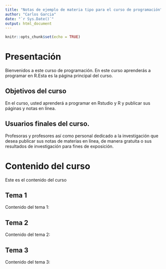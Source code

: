 ```yaml
---
title: "Notas de ejemplo de materia tipo para el curso de programación"
author: "Carlos Garcia"
date: "`r Sys.Date()`"
output: html_document
---
```


```r
knitr::opts_chunk$set(echo = TRUE)
```

# Presentación

Bienvenidos a este curso de programación. En este curso aprenderás a programar en R.Esta es la página principal del curso.

## Objetivos del curso

En el curso, usted aprenderá a programar en Rstudio y R y publicar sus páginas y notas en línea.

## Usuarios finales del curso.

Profesoras y profesores así como personal dedicado a la investigación que desea publicar sus notas de materias en línea, de manera gratuita o sus resultados de investigación para fines de exposición.

# Contenido del curso

Este es el contenido del curso

## Tema 1

Contenido del tema 1:

## Tema 2

Contenido del tema 2:

## Tema 3

Contenido del tema 3:
